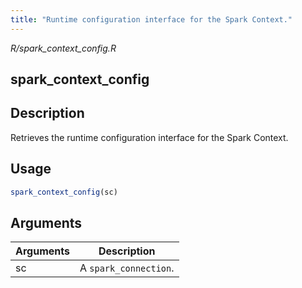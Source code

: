 ```yaml
---
title: "Runtime configuration interface for the Spark Context."
---
```


*R/spark_context_config.R*

## spark_context_config

## Description
Retrieves the runtime configuration interface for the Spark Context. 


## Usage
```r
spark_context_config(sc) 
```

## Arguments
|Arguments|Description|
|---|---|
| sc | A `spark_connection`. |







